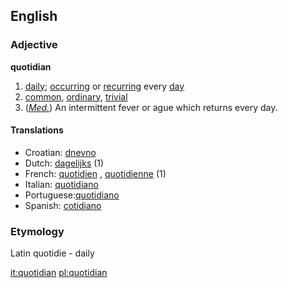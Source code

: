 ==English==
===Adjective===
'''quotidian'''

#[[daily]]; [[occurring]] or [[recurring]] every [[day]]
#[[common]], [[ordinary]], [[trivial]] 
#(''[[medical|Med.]]'') An intermittent fever or ague which returns every day.

====Translations====
*Croatian: [[dnevno]]
*Dutch: [[dagelijks]] (1)
*French: [[quotidien]] {{m}}, [[quotidienne]] {{f}} (1) 
*Italian: [[quotidiano]]
*Portuguese:[[quotidiano]]
*Spanish: [[cotidiano]]

===Etymology=== 
Latin quotidie - daily

[[it:quotidian]]
[[pl:quotidian]]